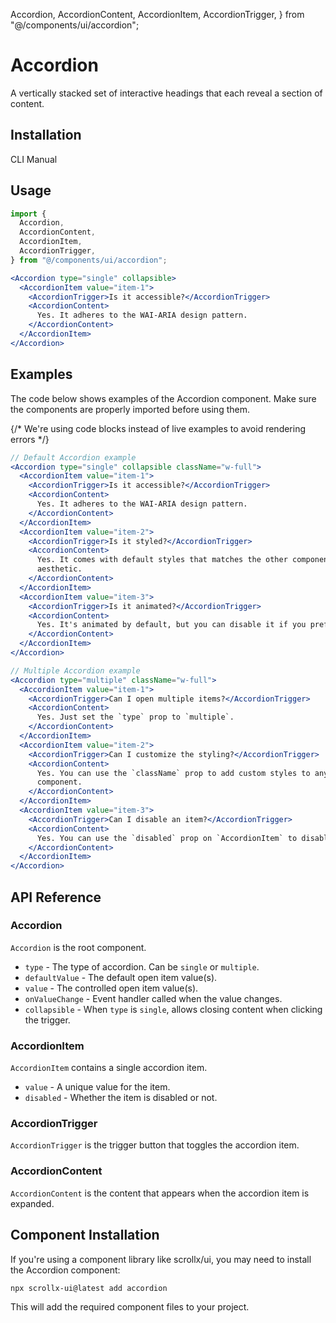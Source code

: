   Accordion,
  AccordionContent,
  AccordionItem,
  AccordionTrigger,
} from "@/components/ui/accordion";

# Accordion

A vertically stacked set of interactive headings that each reveal a section of content.

<ComponentPreview
  name="accordion-demo"
  className="[&_.preview>[data-orientation=vertical]]:sm:max-w-[70%]"
  description="An accessible accordion component built with Radix UI"
/>

## Installation

<Tabs defaultValue="cli" className="w-full">
  <TabsList>
    <TabsTrigger value="cli">CLI</TabsTrigger>
    <TabsTrigger value="manual">Manual</TabsTrigger>
  </TabsList>
  <TabsContent value="cli">
    <PkgOptions name="accordion" />
  </TabsContent>
  <TabsContent value="manual">
    <ComponentSource name="accordion" />
  </TabsContent>
</Tabs>

## Usage

```jsx
import {
  Accordion,
  AccordionContent,
  AccordionItem,
  AccordionTrigger,
} from "@/components/ui/accordion";
```

```jsx
<Accordion type="single" collapsible>
  <AccordionItem value="item-1">
    <AccordionTrigger>Is it accessible?</AccordionTrigger>
    <AccordionContent>
      Yes. It adheres to the WAI-ARIA design pattern.
    </AccordionContent>
  </AccordionItem>
</Accordion>
```

## Examples

The code below shows examples of the Accordion component. Make sure the components are properly imported before using them.

{/* We're using code blocks instead of live examples to avoid rendering errors */}

```jsx
// Default Accordion example
<Accordion type="single" collapsible className="w-full">
  <AccordionItem value="item-1">
    <AccordionTrigger>Is it accessible?</AccordionTrigger>
    <AccordionContent>
      Yes. It adheres to the WAI-ARIA design pattern.
    </AccordionContent>
  </AccordionItem>
  <AccordionItem value="item-2">
    <AccordionTrigger>Is it styled?</AccordionTrigger>
    <AccordionContent>
      Yes. It comes with default styles that matches the other components'
      aesthetic.
    </AccordionContent>
  </AccordionItem>
  <AccordionItem value="item-3">
    <AccordionTrigger>Is it animated?</AccordionTrigger>
    <AccordionContent>
      Yes. It's animated by default, but you can disable it if you prefer.
    </AccordionContent>
  </AccordionItem>
</Accordion>
```

```jsx
// Multiple Accordion example
<Accordion type="multiple" className="w-full">
  <AccordionItem value="item-1">
    <AccordionTrigger>Can I open multiple items?</AccordionTrigger>
    <AccordionContent>
      Yes. Just set the `type` prop to `multiple`.
    </AccordionContent>
  </AccordionItem>
  <AccordionItem value="item-2">
    <AccordionTrigger>Can I customize the styling?</AccordionTrigger>
    <AccordionContent>
      Yes. You can use the `className` prop to add custom styles to any
      component.
    </AccordionContent>
  </AccordionItem>
  <AccordionItem value="item-3">
    <AccordionTrigger>Can I disable an item?</AccordionTrigger>
    <AccordionContent>
      Yes. You can use the `disabled` prop on `AccordionItem` to disable it.
    </AccordionContent>
  </AccordionItem>
</Accordion>
```

## API Reference

### Accordion

`Accordion` is the root component.

- `type` - The type of accordion. Can be `single` or `multiple`.
- `defaultValue` - The default open item value(s).
- `value` - The controlled open item value(s).
- `onValueChange` - Event handler called when the value changes.
- `collapsible` - When `type` is `single`, allows closing content when clicking the trigger.

### AccordionItem

`AccordionItem` contains a single accordion item.

- `value` - A unique value for the item.
- `disabled` - Whether the item is disabled or not.

### AccordionTrigger

`AccordionTrigger` is the trigger button that toggles the accordion item.

### AccordionContent

`AccordionContent` is the content that appears when the accordion item is expanded.

## Component Installation

If you're using a component library like scrollx/ui, you may need to install the Accordion component:

```bash
npx scrollx-ui@latest add accordion
```

This will add the required component files to your project.

